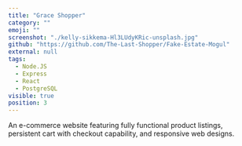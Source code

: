 ```yaml
---
title: "Grace Shopper"
category: ""
emoji: ""
screenshot: "./kelly-sikkema-Hl3LUdyKRic-unsplash.jpg"
github: "https://github.com/The-Last-Shopper/Fake-Estate-Mogul"
external: null
tags:
  - Node.JS
  - Express
  - React
  - PostgreSQL
visible: true
position: 3
---
```


An e-commerce website featuring fully functional product listings, persistent cart with checkout capability, and responsive web designs.
